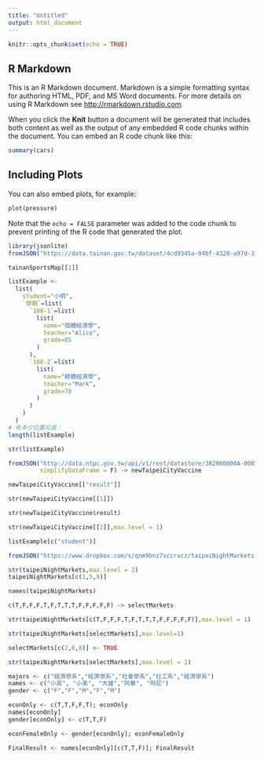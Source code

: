 ```yaml
---
title: "Untitled"
output: html_document
---
```


```r
knitr::opts_chunk$set(echo = TRUE)
```

## R Markdown

This is an R Markdown document. Markdown is a simple formatting syntax for authoring HTML, PDF, and MS Word documents. For more details on using R Markdown see <http://rmarkdown.rstudio.com>.

When you click the **Knit** button a document will be generated that includes both content as well as the output of any embedded R code chunks within the document. You can embed an R code chunk like this:

```r
summary(cars)
```

## Including Plots

You can also embed plots, for example:

```r
plot(pressure)
```

Note that the `echo = FALSE` parameter was added to the code chunk to prevent printing of the R code that generated the plot.


```r
library(jsonlite)
fromJSON("https://data.tainan.gov.tw/dataset/4cd9345a-04bf-4328-a97d-314ff78b4763/resource/afc025fc-1ef4-447c-b785-a680391d0ca1/download/tnsport2.json", simplifyDataFrame = F) -> tainanSportsMap
```


```r
tainanSportsMap[[1]]
```

```r
listExample <- 
  list(
    student="小明",
    `學期`=list(
      `108-1`=list(
        list(
          name="個體經濟學",
          teacher="Alice",
          grade=85
        )
      ),
      `108-2`=list(
        list(
          name="總體經濟學",
          teacher="Mark",
          grade=78
        )
      )
    )
  )
# 有多少位置可選：
length(listExample)
```

```r
str(listExample)
```


```r
fromJSON("http://data.ntpc.gov.tw/api/v1/rest/datastore/382000000A-000157-002",
         simplifyDataFrame = F) -> newTaipeiCityVaccine
```


```r
newTaipeiCityVaccine[["result"]]
```

```r
str(newTaipeiCityVaccine[[1]])
```

```r
str(newTaipeiCityVaccine$result)
```
```r
str(newTaipeiCityVaccine[[2]],max.level = 1)
```
```r
listExample[c("student")]
```

```r
fromJSON("https://www.dropbox.com/s/qnm9bnz7vccrvcz/taipeiNightMarkets.json?dl=1", simplifyDataFrame = F) -> taipeiNightMarkets
```

```r
str(taipeiNightMarkets,max.level = 2)
taipeiNightMarkets[c(1,5,9)]
```

```r
names(taipeiNightMarkets)
```

```r
c(T,F,F,F,T,F,T,T,T,F,F,F,F,F) -> selectMarkets
```

```r
str(taipeiNightMarkets[c(T,F,F,F,T,F,T,T,T,F,F,F,F,F)],max.level = 1)
```

```r
str(taipeiNightMarkets[selectMarkets],max.level=1)
```

```r
selectMarkets[c(2,6,8)] <- TRUE
```

```r
str(taipeiNightMarkets[selectMarkets],max.level = 1)
```

```r
majors <- c("經濟學系","經濟學系","社會學系","社工系","經濟學系")
names <- c("小英", "小美", "大雄","阿華", "阿尼")
gender <- c("F","F","M","F","M")
```

```r
econOnly <- c(T,T,F,F,T); econOnly
names[econOnly]
gender[econOnly] <- c(T,T,F)

econFemaleOnly <- gender[econOnly]; econFemaleOnly

FinalResult <- names[econOnly][c(T,T,F)]; FinalResult
```










